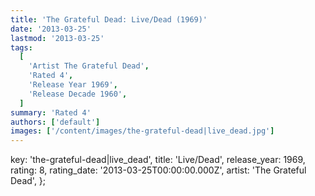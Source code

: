 ```yaml
---
title: 'The Grateful Dead: Live/Dead (1969)'
date: '2013-03-25'
lastmod: '2013-03-25'
tags:
  [
    'Artist The Grateful Dead',
    'Rated 4',
    'Release Year 1969',
    'Release Decade 1960',
  ]
summary: 'Rated 4'
authors: ['default']
images: ['/content/images/the-grateful-dead|live_dead.jpg']
---
```


  key: 'the-grateful-dead|live_dead',
  title: 'Live/Dead',
  release_year: 1969,
  rating: 8,
  rating_date: '2013-03-25T00:00:00.000Z',
  artist: 'The Grateful Dead',
};

<MusicRating data={data} />
